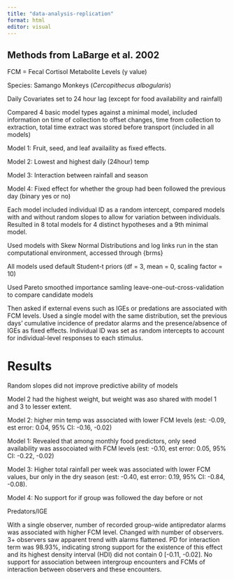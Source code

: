 ```yaml
---
title: "data-analysis-replication"
format: html
editor: visual
---
```


## Methods from LaBarge et al. 2002

FCM = Fecal Cortisol Metabolite Levels (y value)

Species: Samango Monkeys (*Cercopithecus albogularis*)

Daily Covariates set to 24 hour lag (except for food availability and rainfall)

Compared 4 basic model types against a minimal model, included information on time of collection to offset changes, time from collection to extraction, total time extract was stored before transport (included in all models)

Model 1: Fruit, seed, and leaf availaility as fixed effects.

Model 2: Lowest and highest daily (24hour) temp

Model 3: Interaction between rainfall and season

Model 4: Fixed effect for whether the group had been followed the previous day (binary yes or no)

Each model included individual ID as a random intercept, compared models with and without random slopes to allow for variation between individuals. Resulted in 8 total models for 4 distinct hypotheses and a 9th minimal model.

Used models with Skew Normal Distributions and log links run in the stan computational environment, accessed through {brms}

All models used default Student-t priors (df = 3, mean = 0, scaling factor = 10)

Used Pareto smoothed importance samling leave-one-out-cross-validation to compare candidate models

Then asked if external evens such as IGEs or predations are associated with FCM levels. Used a single model with the same distribution, set the previous days' cumulative incidence of predator alarms and the presence/absence of IGEs as fixed effects. Individual ID was set as random intercepts to account for individual-level responses to each stimulus.

# Results

Random slopes did not improve predictive ability of models

Model 2 had the highest weight, but weight was aso shared with model 1 and 3 to lesser extent.

Model 2: higher min temp was associated with lower FCM levels (est: -0.09, est error: 0.04, 95% CI: -0.16, -0.02)

Model 1: Revealed that among monthly food predictors, only seed availability was assocoiated with FCM levels (est: -0.10, est error: 0.05, 95% CI: -0.22, -0.02)

Model 3: Higher total rainfall per week was associated with lower FCM values, bur only in the dry season (est: -0.40, est error: 0.19, 95% CI: -0.84, -0.08).

Model 4: No support for if group was followed the day before or not

Predators/IGE

With a single observer, number of recorded group-wide antipredator alarms was associated with higher FCM level. Changed with number of observers. 3+ observers saw apparent trend with alarms flattened. PD for interaction term was 98.93%, indicating strong support for the existence of this effect and its highest density interval (HDI) did not contain 0 \[-0.11, -0.02\]. No support for association between intergroup encounters and FCMs of interaction between observers and these encounters.
